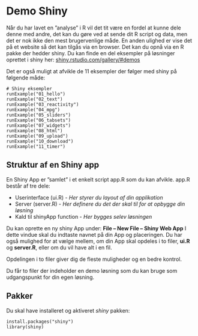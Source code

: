 # Demo Shiny {#shiny}
Når du har lavet en ”analyse” i R vil det tit være en fordel at kunne dele denne med andre, det kan du gøre ved at sende dit R script og data, men det er nok ikke den mest brugervenlige måde.
En anden ulighed er vise det på et website så det kan tilgås via en browser. Det kan du opnå via en R pakke der hedder shiny.
Du kan finde en del eksempler på løsninger oprettet i shiny her: <a href="https://shiny.rstudio.com/gallery/#demos" target="_blank">shiny.rstudio.com/gallery/#demos</a>

Det er også muligt at afvikle de 11 eksempler der følger med shiny på følgende måde:

```
# Shiny eksempler
runExample("01_hello")
runExample("02_text")
runExample("03_reactivity")
runExample("04_mpg")
runExample("05_sliders")
runExample("06_tabsets")
runExample("07_widgets")
runExample("08_html")
runExample("09_upload")
runExample("10_download")
runExample("11_timer")
```

## Struktur af en Shiny app
En Shiny App er ”samlet” i et enkelt script app.R som du kan afvikle.
app.R består af tre dele:

* Userinterface (ui.R) - *Her styrer du layout af din applikation*
* Server (server.R) - *Her definere du det der skal til for at opbygge din løsning*
* Kald til shinyApp function - *Her bygges selev løsningen*

Du kan oprette en ny shiny App under: 
**File – New File – Shiny Web App**
I dette vindue skal du indtaste navnet på din App og placeringen. Du har også mulighed for at vælge mellem, om din App skal opdeles i to filer, **ui.R** og **server.R**, eller om du vil have alt i en fil. 

Opdelingen i to filer giver dig de fleste muligheder og en bedre kontrol.

Du får to filer der indeholder en demo løsning som du kan bruge som 
udgangspunkt for din egen løsning.

## Pakker
Du skal have installeret og aktiveret *shiny* pakken:

```
install.packages("shiny")
library(shiny)
```



